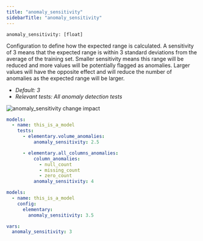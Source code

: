 ```yaml
---
title: "anomaly_sensitivity"
sidebarTitle: "anomaly_sensitivity"
---
```

<Snippet file="ai-generate-test.mdx" />

`anomaly_sensitivity: [float]`

Configuration to define how the expected range is calculated.
A sensitivity of 3 means that the expected range is within 3 standard deviations from the average of the training set.
Smaller sensitivity means this range will be reduced and more values will be potentially flagged as anomalies.
Larger values will have the opposite effect and will reduce the number of anomalies as the expected range will be larger.

- _Default: 3_
- _Relevant tests: All anomaly detection tests_

<Frame caption="anomaly_sensitivity change impact">
  <img
    src="https://res.cloudinary.com/diuctyblm/image/upload/v1683997014/anomaly_sensitivity_n9dpof.png"
    alt="anomaly_sensitivity change impact"
  />
</Frame>

<RequestExample>

```yml test
models:
  - name: this_is_a_model
    tests:
      - elementary.volume_anomalies:
          anomaly_sensitivity: 2.5

      - elementary.all_columns_anomalies:
          column_anomalies:
            - null_count
            - missing_count
            - zero_count
          anomaly_sensitivity: 4
```

```yml model
models:
  - name: this_is_a_model
    config:
      elementary:
        anomaly_sensitivity: 3.5
```

```yml dbt_project
vars:
  anomaly_sensitivity: 3
```

</RequestExample>
